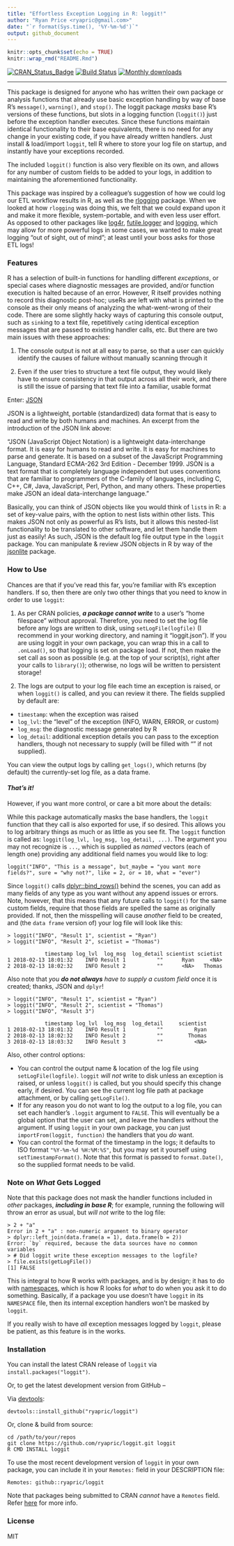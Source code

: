 ```yaml
---
title: "Effortless Exception Logging in R: loggit!"
author: "Ryan Price <ryapric@gmail.com>"
date: "`r format(Sys.time(), '%Y-%m-%d')`"
output: github_document
---
```


```r
knitr::opts_chunk$set(echo = TRUE)
knitr::wrap_rmd("README.Rmd")
```

[![CRAN_Status_Badge](http://www.r-pkg.org/badges/version/loggit)](https://cran.r-project.org/package=loggit)
[![Build
Status](https://travis-ci.org/ryapric/loggit.svg?branch=master)](https://travis-ci.org/ryapric/loggit)
[![Monthly
downloads](https://cranlogs.r-pkg.org/badges/loggit)](https://cran.r-project.org/package=loggit)

---

This package is designed for anyone who has written their own package or
analysis functions that already use basic exception handling by way of base R's
`message()`, `warning()`, and `stop()`. The loggit package *masks* base R's
versions of these functions, but slots in a logging function (`loggit()`) just
before the exception handler executes. Since these functions maintain identical
functionality to their base equivalents, there is no need for any change in
your existing code, if you have already written handlers. Just install &
load/import `loggit`, tell R where to store your log file on startup, and
instantly have your exceptions recorded.

The included `loggit()` function is also very flexible on its own, and allows
for any number of custom fields to be added to your logs, in addition to
maintaining the aforementioned functionality.

This package was inspired by a colleague's suggestion of how we could log our
ETL workflow results in R, as well as the
[rlogging](https://github.com/mjkallen/rlogging) package. When we looked at how
`rlogging` was doing this, we felt that we could expand upon it and make it
more flexible, system-portable, and with even less user effort. As opposed to
other packages like [log4r](http://cran.r-project.org/package=log4r),
[futile.logger](http://cran.r-project.org/package=futile.logger) and
[logging](http://cran.r-project.org/package=logging), which may allow for more
powerful logs in some cases, we wanted to make great logging "out of sight, out
of mind"; at least until your boss asks for those ETL logs!

### Features

R has a selection of built-in functions for handling different *exceptions*, or
special cases where diagnostic messages are provided, and/or function execution
is halted because of an error. However, R itself provides nothing to record
this diagnostic post-hoc; useRs are left with what is printed to the console as
their only means of analyzing the what-went-wrong of their code. There are some
slightly hacky ways of capturing this console output, such as `sink`ing to a
text file, repetitively `cat`ing identical exception messages that are passed
to existing handler calls, etc. But there are two main issues with these
approaches:

1. The console output is not at all easy to parse, so that a user can quickly
identify the causes of failure without manually scanning through it

2. Even if the user tries to structure a text file output, they would likely
have to ensure consistency in that output across all their work, and there is
still the issue of parsing that text file into a familiar, usable format

Enter: [JSON](https://www.json.org/)

JSON is a lightweight, portable (standardized) data format that is easy to read
and write by both humans and machines. An excerpt from the introduction of the
JSON link above:

"JSON (JavaScript Object Notation) is a lightweight data-interchange format. It
is easy for humans to read and write. It is easy for machines to parse and
generate. It is based on a subset of the JavaScript Programming Language,
Standard ECMA-262 3rd Edition - December 1999. JSON is a text format that is
completely language independent but uses conventions that are familiar to
programmers of the C-family of languages, including C, C++, C#, Java,
JavaScript, Perl, Python, and many others. These properties make JSON an ideal
data-interchange language."

Basically, you can think of JSON objects like you would think of `list`s in R:
a set of key-value pairs, with the option to nest lists within other lists.
This makes JSON not only as powerful as R's lists, but it allows this
nested-list functionality to be translated to other software, and let them
handle them just as easily! As such, JSON is the default log file output type
in the `loggit` package. You can manipulate & review JSON objects in R by way
of the [jsonlite](https://cran.r-project.org/package=jsonlite) package.

### How to Use

Chances are that if you've read this far, you're familiar with R's exception
handlers. If so, then there are only two other things that you need to know in
order to use `loggit`:

1. As per CRAN policies, _**a package cannot write**_ to a user's "home
filespace" without approval. Therefore, you need to set the log file before any
logs are written to disk, using `setLogFile(logfile)` (I recommend in your
working directory, and naming it "loggit.json"). If you are using loggit in
your own package, you can wrap this in a call to `.onLoad()`, so that logging
is set on package load. If not, then make the set call as soon as possible
(e.g. at the top of your script(s), right after your calls to `library()`);
otherwise, no logs will be written to persistent storage!

1. The logs are output to your log file each time an exception is raised, or
when `loggit()` is called, and you can review it there. The fields supplied by
default are:

- `timestamp`: when the exception was raised
- `log_lvl`: the "level" of the exception (INFO, WARN, ERROR, or custom)
- `log_msg`: the diagnostic message generated by R
- `log_detail`: additional exception details you can pass to the exception
handlers, though not necessary to supply (will be filled with "" if not
supplied).

You can view the output logs by calling `get_logs()`, which returns (by
default) the currently-set log file, as a data frame.

#### _**That's it!**_

However, if you want more control, or care a bit more about the details:

While this package automatically masks the base handlers, the `loggit` function
that they call is also exported for use, if so desired. This allows you to log
arbitrary things as much or as little as you see fit. The `loggit` function is
called as: `loggit(log_lvl, log_msg, log_detail, ...)`. The argument you may
not recognize is `...`, which is supplied as *named* vectors (each of length
one) providing any additional field names you would like to log:

    loggit("INFO", "This is a message", but_maybe = "you want more fields?", sure = "why not?", like = 2, or = 10, what = "ever")

Since `loggit()` calls
[dplyr::bind_rows()](http://dplyr.tidyverse.org/reference/bind.html) behind the
scenes, you can add as many fields of any type as you want without any append
issues or errors. Note, however, that this means that any future calls to
`loggit()` for the same custom fields, require that those fields are spelled
the same as originally provided. If not, then the misspelling will cause
*another* field to be created, and (the `data frame` version of) your log file
will look like this:

    > loggit("INFO", "Result 1", scientist = "Ryan")
    > loggit("INFO", "Result 2", scietist = "Thomas")

                timestamp log_lvl  log_msg  log_detail scientist scietist
    1 2018-02-13 18:01:32    INFO Result 1          ""      Ryan     <NA>
    2 2018-02-13 18:02:32    INFO Result 2          ""      <NA>   Thomas

Also note that *you __do not always__ have to supply a custom field* once it is
created; thanks, JSON and `dplyr`!

    > loggit("INFO", "Result 1", scientist = "Ryan")
    > loggit("INFO", "Result 2", scientist = "Thomas")
    > loggit("INFO", "Result 3")

                timestamp log_lvl  log_msg  log_detail     scientist
    1 2018-02-13 18:01:32    INFO Result 1          ""          Ryan
    2 2018-02-13 18:02:32    INFO Result 2          ""        Thomas
    3 2018-02-13 18:03:32    INFO Result 3          ""          <NA>

Also, other control options:

- You can control the output name & location of the log file using
    `setLogFile(logfile)`. `loggit` *will not* write to disk unless an
    exception is raised, or unless `loggit()` is called, but you should specify
    this change early, if desired. You can see the current log file path at
    package attachment, or by calling `getLogFile()`.
- If for any reason you do not want to log the output to a log file, you can
    set each handler's `.loggit` argument to `FALSE`. This will eventually be a
    global option that the user can set, and leave the handlers without the
    argument. If using `loggit` in your own package, you can just
    `importFrom(loggit, function)` the handlers that you _do_ want.
- You can control the format of the timestamp in the logs; it defaults to ISO
    format `"%Y-%m-%d %H:%M:%S"`, but you may set it yourself using
    `setTimestampFormat()`. Note that this format is passed to `format.Date()`,
    so the supplied format needs to be valid.

### Note on *What* Gets Logged

Note that this package does not mask the handler functions included in *other*
packages, _**including in base R**_; for example, running the following will
throw an error as usual, but *will not* write to the log file:

    > 2 + "a"
    Error in 2 + "a" : non-numeric argument to binary operator
    > dplyr::left_join(data.frame(a = 1), data.frame(b = 2))
    Error: `by` required, because the data sources have no common variables
    > # Did loggit write these exception messages to the logfile?
    > file.exists(getLogFile())
    [1] FALSE

This is integral to how R works with packages, and is by design; it has to do
with [namespaces](http://r-pkgs.had.co.nz/namespace.html), which is how R looks
for *what* to do when you ask it to do something. Basically, if a package you
use doesn't have `loggit` in its `NAMESPACE` file, then its internal exception
handlers won't be masked by `loggit`.

If you really wish to have *all* exception messages logged by `loggit`, please
be patient, as this feature is in the works.

### Installation

You can install the latest CRAN release of `loggit` via
`install.packages("loggit")`.

Or, to get the latest development version from GitHub --

Via [devtools](https://github.com/hadley/devtools):

    devtools::install_github("ryapric/loggit")

Or, clone & build from source:

    cd /path/to/your/repos
    git clone https://github.com/ryapric/loggit.git loggit
    R CMD INSTALL loggit

To use the most recent development version of `loggit` in your own package, you
can include it in your `Remotes:` field in your DESCRIPTION file:

    Remotes: github::ryapric/loggit

Note that packages being submitted to CRAN *cannot* have a `Remotes` field.
Refer
[here](https://cran.r-project.org/web/packages/devtools/vignettes/dependencies.html)
for more info.

### License

MIT
